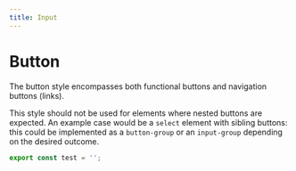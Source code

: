 ```yaml
---
title: Input
---
```


# Button

The button style encompasses both functional buttons and navigation buttons (links).

This style should not be used for elements where nested buttons are expected. An example case would
be a `select` element with sibling buttons: this could be implemented as a `button-group` or an
`input-group` depending on the desired outcome.

```ts
export const test = '';
```
